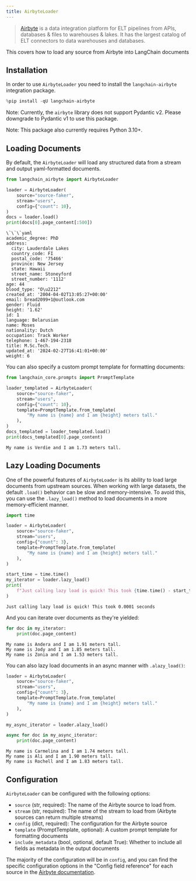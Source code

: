 ```yaml
---
title: AirbyteLoader
---
```


>[Airbyte](https://github.com/airbytehq/airbyte) is a data integration platform for ELT pipelines from APIs, databases & files to warehouses & lakes. It has the largest catalog of ELT connectors to data warehouses and databases.

This covers how to load any source from Airbyte into LangChain documents

## Installation

In order to use `AirbyteLoader` you need to install the `langchain-airbyte` integration package.


```python
%pip install -qU langchain-airbyte
```

Note: Currently, the `airbyte` library does not support Pydantic v2.
Please downgrade to Pydantic v1 to use this package.

Note: This package also currently requires Python 3.10+.

## Loading Documents

By default, the `AirbyteLoader` will load any structured data from a stream and output yaml-formatted documents.


```python
from langchain_airbyte import AirbyteLoader

loader = AirbyteLoader(
    source="source-faker",
    stream="users",
    config={"count": 10},
)
docs = loader.load()
print(docs[0].page_content[:500])
```
```output
\`\`\`yaml
academic_degree: PhD
address:
  city: Lauderdale Lakes
  country_code: FI
  postal_code: '75466'
  province: New Jersey
  state: Hawaii
  street_name: Stoneyford
  street_number: '1112'
age: 44
blood_type: "O\u2212"
created_at: '2004-04-02T13:05:27+00:00'
email: bread2099+1@outlook.com
gender: Fluid
height: '1.62'
id: 1
language: Belarusian
name: Moses
nationality: Dutch
occupation: Track Worker
telephone: 1-467-194-2318
title: M.Sc.Tech.
updated_at: '2024-02-27T16:41:01+00:00'
weight: 6
```
You can also specify a custom prompt template for formatting documents:


```python
from langchain_core.prompts import PromptTemplate

loader_templated = AirbyteLoader(
    source="source-faker",
    stream="users",
    config={"count": 10},
    template=PromptTemplate.from_template(
        "My name is {name} and I am {height} meters tall."
    ),
)
docs_templated = loader_templated.load()
print(docs_templated[0].page_content)
```
```output
My name is Verdie and I am 1.73 meters tall.
```
## Lazy Loading Documents

One of the powerful features of `AirbyteLoader` is its ability to load large documents from upstream sources. When working with large datasets, the default `.load()` behavior can be slow and memory-intensive. To avoid this, you can use the `.lazy_load()` method to load documents in a more memory-efficient manner.


```python
import time

loader = AirbyteLoader(
    source="source-faker",
    stream="users",
    config={"count": 3},
    template=PromptTemplate.from_template(
        "My name is {name} and I am {height} meters tall."
    ),
)

start_time = time.time()
my_iterator = loader.lazy_load()
print(
    f"Just calling lazy load is quick! This took {time.time() - start_time:.4f} seconds"
)
```
```output
Just calling lazy load is quick! This took 0.0001 seconds
```
And you can iterate over documents as they're yielded:


```python
for doc in my_iterator:
    print(doc.page_content)
```
```output
My name is Andera and I am 1.91 meters tall.
My name is Jody and I am 1.85 meters tall.
My name is Zonia and I am 1.53 meters tall.
```
You can also lazy load documents in an async manner with `.alazy_load()`:


```python
loader = AirbyteLoader(
    source="source-faker",
    stream="users",
    config={"count": 3},
    template=PromptTemplate.from_template(
        "My name is {name} and I am {height} meters tall."
    ),
)

my_async_iterator = loader.alazy_load()

async for doc in my_async_iterator:
    print(doc.page_content)
```
```output
My name is Carmelina and I am 1.74 meters tall.
My name is Ali and I am 1.90 meters tall.
My name is Rochell and I am 1.83 meters tall.
```
## Configuration

`AirbyteLoader` can be configured with the following options:

- `source` (str, required): The name of the Airbyte source to load from.
- `stream` (str, required): The name of the stream to load from (Airbyte sources can return multiple streams)
- `config` (dict, required): The configuration for the Airbyte source
- `template` (PromptTemplate, optional): A custom prompt template for formatting documents
- `include_metadata` (bool, optional, default True): Whether to include all fields as metadata in the output documents

The majority of the configuration will be in `config`, and you can find the specific configuration options in the "Config field reference" for each source in the [Airbyte documentation](https://docs.airbyte.com/integrations/).
